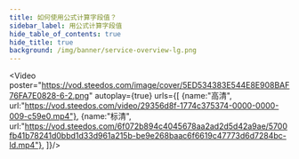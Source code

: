 ```yaml
---
title: 如何使用公式计算字段值？
sidebar_label: 用公式计算字段值
hide_table_of_contents: true
hide_title: true
background: /img/banner/service-overview-lg.png
---
```




<Video 
    poster="https://vod.steedos.com/image/cover/5ED534383E544E8E908BAF76FA7E0828-6-2.png"
    autoplay={true}
    urls={[
        {name:"高清", url:"https://vod.steedos.com/video/29356d8f-1774c375374-0000-0000-009-c59e0.mp4"},
         {name:"标清", url:"https://vod.steedos.com/6f072b894c4045678aa2ad2d5d42a9ae/5700fb41b78241d0bbd1d33d961a215b-be9e268baac6f6619c47773d6d7284bc-ld.mp4"},
    ]}/>
